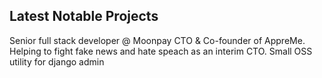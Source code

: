 ## Latest Notable Projects

<ProjectCard title="Moonpay" link="https://www.moonpay.com/" bg="linear-gradient(to right, #FAE4E7 0%, #DBEEF1 100%)">
  Senior full stack developer @ Moonpay
</ProjectCard>
<ProjectCard title="Appre.Me" link="https://appre.me/" bg="linear-gradient(to right, #D585FF 0%, #00FFEE 100%)">
  CTO & Co-founder of AppreMe.
</ProjectCard>
<ProjectCard title="Factmata" link="https://factmata.com/" bg="linear-gradient(to right, #1D9AF2 0%, #EF2569 100%)">
  Helping to fight fake news and hate speach as an interim CTO.
</ProjectCard>
<ProjectCard
  title="Django Better Admin ArrayField"
  link="https://github.com/gradam/django-better-admin-arrayfield"
  bg="linear-gradient(to right, #662D8C 0%, #ED1E79 100%)"
>
  Small OSS utility for django admin
</ProjectCard>
